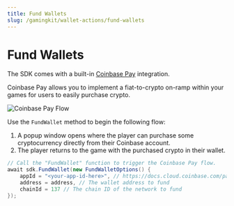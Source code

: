 ```yaml
---
title: Fund Wallets
slug: /gamingkit/wallet-actions/fund-wallets
---
```



# Fund Wallets

<div className="heroGrid">
<div>

<p>

The SDK comes with a built-in <a href="https://www.coinbase.com/cloud/products/pay-sdk"> Coinbase Pay</a> integration.

</p>

Coinbase Pay allows you to implement a fiat-to-crypto on-ramp within your games for users to easily purchase crypto.

<div className="row" style={{ marginBottom: 12 }}>
  <div className="col col--12" style={{ padding: 8 }}>
    <QuickstartCard
      name="Guide: Set Up the Coinbase Pay Integration"
      link="https://blog.thirdweb.com/guides/set-up-coinbase-pay-in-your-unity-project/"
      image="/assets/icons/education.png"
    />
  </div>
</div>

</div>

<div className="heroGridImageContainer">

![Coinbase Pay Flow](https://blog.thirdweb.com/content/images/2022/12/ezgif-2-57be566b6c.gif)

</div>
</div>

Use the `FundWallet` method to begin the following flow:

1. A popup window opens where the player can purchase some cryptocurrency directly from their Coinbase account.
2. The player returns to the game with the purchased crypto in their wallet.

```csharp
// Call the "FundWallet" function to trigger the Coinbase Pay flow.
await sdk.FundWallet(new FundWalletOptions() {
    appId = "<your-app-id-here>", // https://docs.cloud.coinbase.com/pay-sdk/docs/using-sdk
    address = address, // The wallet address to fund
    chainId = 137 // The chain ID of the network to fund
});
```
